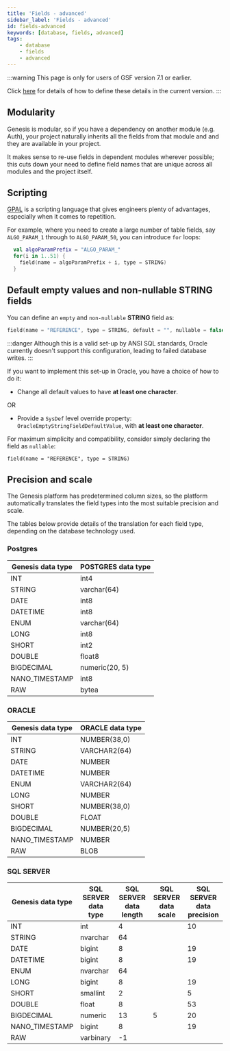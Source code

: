 ```yaml
---
title: 'Fields - advanced'
sidebar_label: 'Fields - advanced'
id: fields-advanced
keywords: [database, fields, advanced]
tags:
    - database
    - fields
    - advanced
---
```



:::warning
This page is only for users of  GSF version 7.1 or earlier.

Click [here](../../fields-tables-views/) for details of how to define these details in the current version.
:::

## Modularity

Genesis is modular, so if you have a dependency on another module (e.g. Auth), your project naturally inherits all the fields from that module and and they are available in your project. 

It makes sense to re-use fields in dependent modules wherever possible; this cuts down your need to define field names that are unique across all modules and the project itself.

## Scripting

[GPAL](../../../../getting-started/glossary/glossary/#gpal) is a scripting language that gives engineers plenty of advantages, especially when it comes to repetition. 

For example, where you need to create a large number of table fields, say `ALGO_PARAM_1` through to `ALGO_PARAM_50`, you can introduce `for` loops:

```kotlin
  val algoParamPrefix = "ALGO_PARAM_"
  for(i in 1..51) {
    field(name = algoParamPrefix + i, type = STRING)
  }
```

## Default empty values and non-nullable STRING fields

You can define an `empty` and `non-nullable` **STRING** field as:

```kotlin
field(name = "REFERENCE", type = STRING, default = "", nullable = false)
```

:::danger
Although this is a valid set-up by ANSI SQL standards, Oracle currently doesn't support this configuration, leading to failed database writes.
:::

If you want to implement this set-up in Oracle, you have a choice of how to do it:

- Change all default values to have **at least one character**.

OR
- Provide a `SysDef` level override property: `OracleEmptyStringFieldDefaultValue`, with **at least one character**.

For maximum simplicity and compatibility, consider simply declaring the field as `nullable`:

```
field(name = "REFERENCE", type = STRING)
```
## Precision and scale 

The Genesis platform has predetermined column sizes, so the platform automatically translates the field types into the most suitable precision and scale.

The tables below provide details of the translation for each field type, depending on the database technology used.

### Postgres

| Genesis data type | POSTGRES data type | 
|---|---|
INT	           | int4           | 
STRING	       | varchar(64)    |  
DATE	         | int8           |
DATETIME	     | int8           |
ENUM	         | varchar(64)    |	
LONG	         | int8	          | 
SHORT	         | int2	          | 
DOUBLE	       | float8	        | 
BIGDECIMAL	   | numeric(20, 5) | 
NANO_TIMESTAMP | int8	          |
RAW	                 | bytea	  | 

### ORACLE

| Genesis data type | ORACLE data type  | 
|---|---|
INT	                | NUMBER(38,0) | 
STRING	            | VARCHAR2(64) | 	
DATE	                | NUMBER           | 
DATETIME	 | NUMBER           | 
ENUM	           | VARCHAR2(64) | 	
LONG	             | NUMBER           | 
SHORT	             | NUMBER(38,0) | 
DOUBLE	            | FLOAT              | 
BIGDECIMAL	| NUMBER(20,5) |
NANO_TIMESTAMP      | NUMBER          | 
RAW	                | BLOB     

### SQL SERVER

| Genesis data type | SQL SERVER data type | SQL SERVER data  length | SQL SERVER data scale | SQL SERVER data precision |
|---|---|---|---|---|
INT	             | int            | 4  |  | 10 |
STRING	         | nvarchar | 64 |  |  |	
DATE	           | bigint      | 8  |	| 19 |
DATETIME	       | bigint      | 8  |	| 19 |
ENUM	           |  nvarchar | 64 |  |  |		
LONG	           | bigint       | 8  |  | 19 |
SHORT	           | smallint    | 2  |  | 5 |
DOUBLE	         | float         | 8  |  | 53 |
BIGDECIMAL	     | numeric   | 13 | 5 | 20 |
NANO_TIMESTAMP   | bigint	       | 8  |  | 19 |
RAW	             | varbinary | -1  |  |  | 

